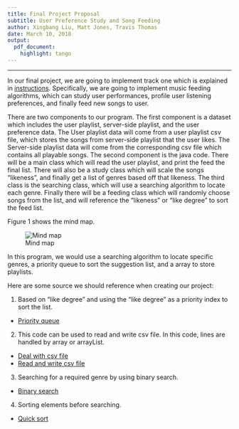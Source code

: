 ```yaml
---
title: Final Project Proposal
subtitle: User Preference Study and Song Feeding
author: Xingbang Liu, Matt Jones, Travis Thomas
date: March 10, 2018
output:
  pdf_document: 
    highlight: tango
---
```

***

In our final project, we are going to implement track one which is explained in [instructions](https://github.com/TravisThomasAC/cs250-FinalProject-Team9/blob/master/instructions/project.pdf). Specifically, we are going to implement music feeding algorithms, which can study user performances, profile user listening preferences, and finally feed new songs to user.

There are two components to our program. The first component is a dataset which includes the user playlist, server-side playlist, and the user preference data. The User playlist data will come from a user playlist csv file, which stores the songs from server-side playlist that the user likes. The Server-side playlist data will come from the corresponding csv file which contains all playable songs. 
The second component is the java code. There will be a main class which will read the user playlist, and print the feed the final list. There will also be a study class which will scale the songs "likeness", and finally get a list of genres based off that likeness. The third class is the searching class, which will use a searching algorithm to locate each genre. Finally there will be a feeding class which will randomly choose songs from the list, and will reference the "likeness" or "like degree" to sort the feed list.

Figure 1 shows the mind map.

![Mind map](MindMap.jpg)

In this program, we would use a searching algorithm to locate specific genres, a priority queue to sort the suggestion list, and a array to store playlists.

Here are some source we should reference when creating our project:

1. Based on "like degree" and using the "like degree" as a priority index to sort the list.
  + [Priority queue](https://www.geeksforgeeks.org/priority-queue-class-in-java-2/)

2. This code can be used to read and write csv file. In this code, lines are handled by array or arrayList.
  + [Deal with csv file](https://examples.javacodegeeks.com/core-java/writeread-csv-files-in-java-example/)
  + [Read and write csv file](https://www.mkyong.com/java/how-to-read-and-parse-csv-file-in-java/)
  
3. Searching for a required genre by using binary search.
  + [Binary search](https://www.geeksforgeeks.org/binary-search/)

4. Sorting elements before searching.
  + [Quick sort](https://cathyatseneca.gitbooks.io/data-structures-and-algorithms/content/sorting/quick_sort.html)
